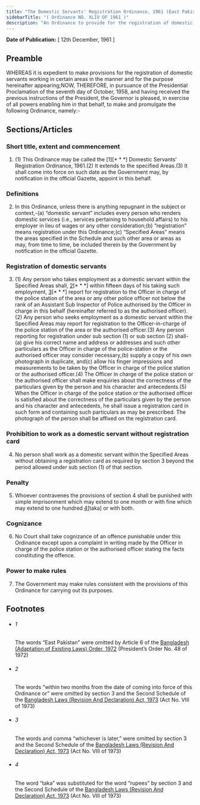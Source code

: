 ```yaml
---
title: "The Domestic Servants' Registration Ordinance, 1961 (East Pakistan Ordinance)"
sidebarTitle: "( Ordinance NO. XLIV OF 1961 )"
description: "An Ordinance to provide for the registration of domestic servants. ♣"
---
```


**Date of Publication:** [ 12th December, 1961 ]

## Preamble

WHEREAS it is expedient to make provisions for the registration of domestic servants working in certain areas in the manner and for the purpose hereinafter appearing;NOW, THEREFORE, in pursuance of the Presidential Proclamation of the seventh day of October, 1958, and having received the previous instructions of the President, the Governor is pleased, in exercise of all powers enabling him in that behalf, to make and promulgate the following Ordinance, namely:-

## Sections/Articles

### Short title, extent and commencement

1. (1) This Ordinance may be called the [1][\* \* \*] Domestic Servants' Registration Ordinance, 1961.(2) It extends to the specified Areas.(3) It shall come into force on such date as the Government may, by notification in the official Gazette, appoint in this behalf.

### Definitions

2. In this Ordinance, unless there is anything repugnant in the subject or context,-(a) “domestic servant” includes every person who renders domestic services (i.e., services pertaining to household affairs) to his employer in lieu of wages or any other consideration;(b) “registration” means registration under this Ordinance;(c) “Specified Areas” means the areas specified in the Schedule and such other area or areas as may, from time to time, be included therein by the Government by notification in the official Gazette.

### Registration of domestic servants

3. (1) Any person who takes employment as a domestic servant within the Specified Areas shall, [2](1)[\* \* \*] within fifteen days of his taking such employment, [3](2)[\* \* \*] report for registration to the Officer in charge of the police station of the area or any other police officer not below the rank of an Assistant Sub Inspector of Police authorised by the Officer in charge in this behalf (hereinafter referred to as the authorised officer).(2) Any person who seeks employment as a domestic servant within the Specified Areas may report for registration to the Officer-in-charge of the police station of the area or the authorised officer.(3) Any person reporting for registration under sub section (1) or sub section (2) shall-(a) give his correct name and address or addresses and such other particulars as the Officer in charge of the police-station or the authorised officer may consider necessary,(b) supply a copy of his own photograph in duplicate, and(c) allow his finger impressions and measurements to be taken by the Officer in charge of the police station or the authorised officer.(4) The Officer in charge of the police station or the authorised officer shall make enquiries about the correctness of the particulars given by the person and his character and antecedents.(5) When the Officer in charge of the police station or the authorised officer is satisfied about the correctness of the particulars given by the person and his character and antecedents, he shall issue a registration card in such form and containing such particulars as may be prescribed. The photograph of the person shall be affixed on the registration card.

### Prohibition to work as a domestic servant without registration card

4. No person shall work as a domestic servant within the Specified Areas without obtaining a registration card as required by section 3 beyond the period allowed under sub section (1) of that section.

### Penalty

5. Whoever contravenes the provisions of section 4 shall be punished with simple imprisonment which may extend to one month or with fine which may extend to one hundred [4](1)[taka] or with both.

### Cognizance

6. No Court shall take cognizance of an offence punishable under this Ordinance except upon a complaint in writing made by the Officer in charge of the police station or the authorised officer stating the facts constituting the offence.

### Power to make rules

7. The Government may make rules consistent with the provisions of this Ordinance for carrying out its purposes.

## Footnotes

- ###### 1

  The words “East Pakistan” were omitted by Article 6 of the [Bangladesh (Adaptation of Existing Laws) Order, 1972](/act-388.html "Bangladesh (Adaptation of Existing Laws) Order, 1972 ") (President’s Order No. 48 of 1972)

- ###### 2

  The words “within two months from the date of coming into force of this Ordinance or” were omitted by section 3 and the Second Schedule of the [Bangladesh Laws (Revision And Declaration) Act, 1973](/act-430.html "Bangladesh Laws (Revision And Declaration) Act, 1973") (Act No. VIII of 1973)

- ###### 3

  The words and comma “whichever is later,” were omitted by section 3 and the Second Schedule of the [Bangladesh Laws (Revision And Declaration) Act, 1973](/act-430.html "Bangladesh Laws (Revision And Declaration) Act, 1973") (Act No. VIII of 1973)

- ###### 4

  The word “taka” was substituted for the word “rupees” by section 3 and the Second Schedule of the [Bangladesh Laws (Revision And Declaration) Act, 1973](/act-430.html "Bangladesh Laws (Revision And Declaration) Act, 1973") (Act No. VIII of 1973)
